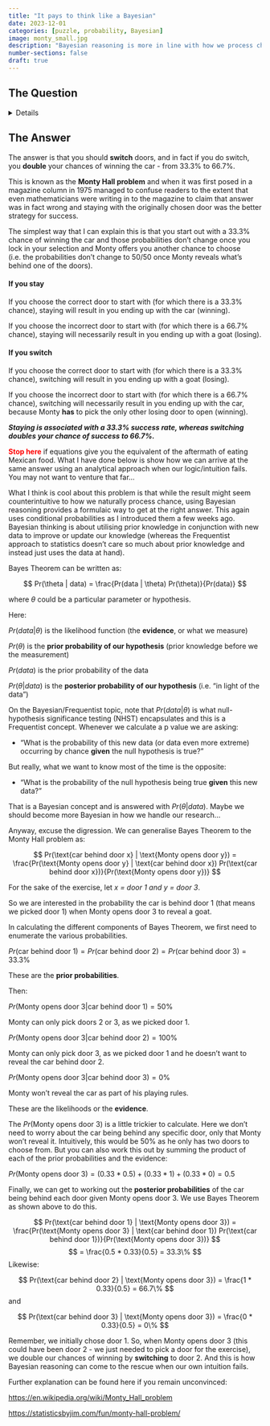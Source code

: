 ```yaml
---
title: "It pays to think like a Bayesian"
date: 2023-12-01
categories: [puzzle, probability, Bayesian]
image: monty_small.jpg
description: "Bayesian reasoning is more in line with how we process chance in everyday life."
number-sections: false
draft: true
---
```


## The Question

<details>

Recall that the question this week was to choose between:

A\) Switch to another door.

B\) Stay with your original door.

C\) It doesn't matter if you switch or stay.

![](images/monty.png)

</details>

## The Answer

The answer is that you should **switch** doors, and in fact if you do switch, you **double** your chances of winning the car - from 33.3% to 66.7%.

This is known as the **Monty Hall problem** and when it was first posed in a magazine column in 1975 managed to confuse readers to the extent that even mathematicians were writing in to the magazine to claim that answer was in fact wrong and staying with the originally chosen door was the better strategy for success.

The simplest way that I can explain this is that you start out with a 33.3% chance of winning the car and those probabilities don't change once you lock in your selection and Monty offers you another chance to choose (i.e. the probabilities don't change to 50/50 once Monty reveals what's behind one of the doors).

#### If you stay

If you choose the correct door to start with (for which there is a 33.3% chance), staying will result in you ending up with the car (winning).

If you choose the incorrect door to start with (for which there is a 66.7% chance), staying will necessarily result in you ending up with a goat (losing).

#### If you switch

If you choose the correct door to start with (for which there is a 33.3% chance), switching will result in you ending up with a goat (losing).

If you choose the incorrect door to start with (for which there is a 66.7% chance), switching will necessarily result in you ending up with the car, because Monty **has** to pick the only other losing door to open (winning).

***Staying is associated with a 33.3% success rate, whereas switching doubles your chance of success to 66.7%.***

<FONT COLOR = red>**Stop here**</FONT> if equations give you the equivalent of the aftermath of eating Mexican food. What I have done below is show how we can arrive at the same answer using an analytical approach when our logic/intuition fails. You may not want to venture that far...

What I think is cool about this problem is that while the result might seem counterintuitive to how we naturally process chance, using Bayesian reasoning provides a formulaic way to get at the right answer. This again uses conditional probabilities as I introduced them a few weeks ago. Bayesian thinking is about utilising prior knowledge in conjunction with new data to improve or update our knowledge (whereas the Frequentist approach to statistics doesn't care so much about prior knowledge and instead just uses the data at hand).

Bayes Theorem can be written as:

$$
Pr(\theta | data) = \frac{Pr(data | \theta) Pr(\theta)}{Pr(data)}
$$

where $\theta$ could be a particular parameter or hypothesis.

Here:

$Pr(data | \theta)$ is the likelihood function (the **evidence**, or what we measure)

$Pr(\theta)$ is the **prior probability of our hypothesis** (prior knowledge before we the measurement)

$Pr(data)$ is the prior probability of the data

$Pr(\theta | data)$ is the **posterior probability of our hypothesis** (i.e. "in light of the data")

On the Bayesian/Frequentist topic, note that $Pr(data | \theta)$ is what null-hypothesis significance testing (NHST) encapsulates and this is a Frequentist concept. Whenever we calculate a p value we are asking:

-   "What is the probability of this new data (or data even more extreme) occurring by chance **given** the null hypothesis is true?"

But really, what we want to know most of the time is the opposite:

-   "What is the probability of the null hypothesis being true **given** this new data?"

That is a Bayesian concept and is answered with $Pr(\theta | data)$. Maybe we should become more Bayesian in how we handle our research...

Anyway, excuse the digression. We can generalise Bayes Theorem to the Monty Hall problem as:

$$
Pr(\text{car behind door x} | \text{Monty opens door y}) = \frac{Pr(\text{Monty opens door y} | \text{car behind door x}) Pr(\text{car behind door x})}{Pr(\text{Monty opens door y})}
$$

For the sake of the exercise, let *x = door 1 and y = door 3*.

So we are interested in the probability the car is behind door 1 (that means we picked door 1) when Monty opens door 3 to reveal a goat.

In calculating the different components of Bayes Theorem, we first need to enumerate the various probabilities.

$Pr(\text{car behind door 1}) = Pr(\text{car behind door 2}) = Pr(\text{car behind door 3}) = 33.3\%$

These are the **prior probabilities**.

Then:

$Pr(\text{Monty opens door 3} | \text{car behind door 1}) = 50\%$

Monty can only pick doors 2 or 3, as we picked door 1.

$Pr(\text{Monty opens door 3} | \text{car behind door 2}) = 100\%$

Monty can only pick door 3, as we picked door 1 and he doesn't want to reveal the car behind door 2.

$Pr(\text{Monty opens door 3} | \text{car behind door 3}) = 0\%$

Monty won't reveal the car as part of his playing rules.

These are the likelihoods or the **evidence**.

The $Pr(\text{Monty opens door 3})$ is a little trickier to calculate. Here we don't need to worry about the car being behind any specific door, only that Monty won't reveal it. Intuitively, this would be $50\%$ as he only has two doors to choose from. But you can also work this out by summing the product of each of the prior probabilities and the evidence:

$Pr(\text{Monty opens door 3}) = (0.33 * 0.5) + (0.33 * 1) + (0.33 * 0) = 0.5$

Finally, we can get to working out the **posterior probabilities** of the car being behind each door given Monty opens door 3. We use Bayes Theorem as shown above to do this.

$$
Pr(\text{car behind door 1} | \text{Monty opens door 3}) = \frac{Pr(\text{Monty opens door 3} | \text{car behind door 1}) Pr(\text{car behind door 1})}{Pr(\text{Monty opens door 3})}
$$ $$
 = \frac{0.5 * 0.33}{0.5} = 33.3\%
$$ Likewise:

$$
Pr(\text{car behind door 2} | \text{Monty opens door 3})  = \frac{1 * 0.33}{0.5} = 66.7\%
$$ and

$$
Pr(\text{car behind door 3} | \text{Monty opens door 3})  = \frac{0 * 0.33}{0.5} = 0\%
$$

Remember, we initially chose door 1. So, when Monty opens door 3 (this could have been door 2 - we just needed to pick a door for the exercise), we double our chances of winning by **switching** to door 2. And this is how Bayesian reasoning can come to the rescue when our own intuition fails.

Further explanation can be found here if you remain unconvinced:

<https://en.wikipedia.org/wiki/Monty_Hall_problem>

<https://statisticsbyjim.com/fun/monty-hall-problem/>
